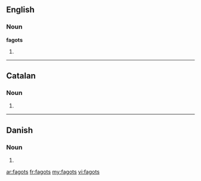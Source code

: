==English==

===Noun===
'''fagots'''

# {{plural of|[[fagot]]}}

----

==Catalan==

===Noun===
{{ca-noun-form|m|p}}

# {{ca-plural of|fagot}}

----

==Danish==

===Noun===
{{infl|da|noun form|g=c}}

# {{form of|genitive singular indefinite|fagot|lang=Danish}}

[[ar:fagots]]
[[fr:fagots]]
[[my:fagots]]
[[vi:fagots]]